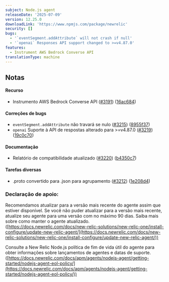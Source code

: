 ```yaml
---
subject: Node.js agent
releaseDate: '2025-07-09'
version: 12.25.0
downloadLink: 'https://www.npmjs.com/package/newrelic'
security: []
bugs:
  - '`eventSegment.addAttribute` will not crash if null'
  - '`openai` Responses API support changed to >=v4.87.0'
features:
  - Instrument AWS Bedrock Converse API
translationType: machine
---
```


## Notas

#### Recurso

* Instrumento AWS Bedrock Converse API ([#3191](https://github.com/newrelic/node-newrelic/pull/3191)) ([16ac684](https://github.com/newrelic/node-newrelic/commit/16ac6845a82506bbdd0e51f3f9a6d05ac8016246))

#### Correções de bugs

* `eventSegment.addAttribute` não travará se nulo ([#3215](https://github.com/newrelic/node-newrelic/pull/3215)) ([8955f37](https://github.com/newrelic/node-newrelic/commit/8955f3737e686b4bf6beab2d4e53a1f5eb221166))
* `openai` Suporte à API de respostas alterado para &gt;=v4.87.0 ([#3219](https://github.com/newrelic/node-newrelic/pull/3219)) ([19c0c70](https://github.com/newrelic/node-newrelic/commit/19c0c7011c8c877098c5a57063354f01f5f83295))

#### Documentação

* Relatório de compatibilidade atualizado ([#3220](https://github.com/newrelic/node-newrelic/pull/3220)) ([b4350c7](https://github.com/newrelic/node-newrelic/commit/b4350c7e3a718e47d066c5c2c1f4f5f20f43e52c))

#### Tarefas diversas

* .proto convertido para .json para agrupamento ([#3212](https://github.com/newrelic/node-newrelic/pull/3212)) ([1e208d4](https://github.com/newrelic/node-newrelic/commit/1e208d43acc1811674126b6aa987c895178f4fc3))

### Declaração de apoio:

Recomendamos atualizar para a versão mais recente do agente assim que estiver disponível. Se você não puder atualizar para a versão mais recente, atualize seu agente para uma versão com no máximo 90 dias. Saiba mais sobre como manter o agente atualizado. ([https://docs.newrelic.com/docs/new-relic-solutions/new-relic-one/install-configure/update-new-relic-agent/](https://docs.newrelic.com/docs/new-relic-solutions/new-relic-one/install-configure/update-new-relic-agent/))

Consulte a New Relic Node.js política de fim de vida útil do agente para obter informações sobre lançamentos de agentes e datas de suporte. ([https://docs.newrelic.com/docs/apm/agents/nodejs-agent/getting-started/nodejs-agent-eol-policy/](https://docs.newrelic.com/docs/apm/agents/nodejs-agent/getting-started/nodejs-agent-eol-policy/))